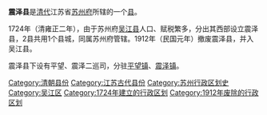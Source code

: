 '''震泽县'''是[[清代|清代]]江苏省[[苏州府|苏州府]]所辖的一个[[县|县]]。

1724年（清雍正二年），由于苏州府[[吴江县|吴江县]]人口、赋税繁多，分出其西部设立震泽县，2县共用1个县城，同属苏州府管辖。1912年（民国元年）撤废震泽县，并入吴江县。

震泽县下设有平望、震泽二巡司，分驻[[平望镇|平望镇]]、[[震泽镇|震泽镇]]。

{{清朝行政区划小作品}}
{{DEFAULTSORT:Z}}
[[Category:清朝县份|Category:清朝县份]] 
[[Category:江苏古代县份|Category:江苏古代县份]] 
[[Category:苏州行政区划史|Category:苏州行政区划史]]
[[Category:吴江区|Category:吴江区]] 
[[Category:1724年建立的行政区划|Category:1724年建立的行政区划]]
[[Category:1912年废除的行政区划|Category:1912年废除的行政区划]]